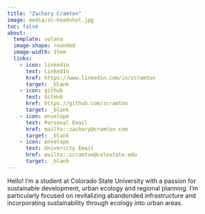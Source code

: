 ```yaml
---
title: "Zachary Cramton"
image: media/zc-headshot.jpg
toc: false
about:
  template: solana
  image-shape: rounded
  image-width: 15em
  links:
    - icon: linkedin
      text: LinkedIn
      href: https://www.linkedin.com/in/zcramton
      target: _blank
    - icon: github
      text: GitHub
      href: https://github.com/zcramton
      target: _blank
    - icon: envelope
      text: Personal Email
      href: mailto::zachary@cramton.com
      target: _blank
    - icon: envelope
      text: University Email
      href: mailto::zcramton@colostate.edu
      target: _blank
---
```


Hello! I'm a student at Colorado State University with a passion for sustainable development, urban ecology and regional planning. I'm particularly focused on revitalizing abandonded infrastructure and incorporating sustainability through ecology into urban areas.


